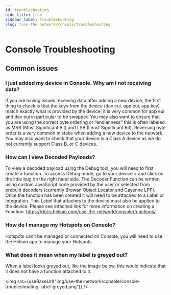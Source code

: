 ```yaml
---
id: troubleshooting 
hide_title: true
sidebar_label: Troubleshooting
slug: /use-the-network/console/troubleshooting
---
```



# Console Troubleshooting

## Common issues

### I just added my device in Console. Why am I not receiving data?

If you are having issues receiving data after adding a new device, the first thing to check is that the keys from the device (dev eui, app eui, app key) match exactly what is provided by the device; it is very common for app eui and dev eui in particular to be swapped You may also want to ensure that you are using the correct byte ordering or “endianness” this is often labeled as MSB (Most Significant Bit) and LSB (Least Significant Bit). Reversing byte order is a very common mistake when adding a new device to the network. You may also want to check that your device is a Class A device as we do not currently support Class B, or C devices. 

### How can I view Decoded Payloads? 

To view a decoded payload using the Debug tool, you will need to first create a function. To access Debug mode, go to your device > and click on the little bug on the right hand side. The Decoder Function can be written using custom JavaScript code provided by the user or selected from prebuilt decoders (currently Browan Object Locator and Cayenne LPP). Once the function has been created it will need to be attached to a Label or Integration. This Label that attaches to the device must also be applied to the device. Please see attached link for more information on creating a Function. https://docs.helium.com/use-the-network/console/functions/

### How do I manage my Hotspots on Console?

Hotspots can’t be managed or connected on Console, you will need to use the Helium app to manage your Hotspots.

### What does it mean when my label is greyed out?
When a label looks greyed out, like the image below, this would indicate that it does not have a function attached to it. 

<img src={useBaseUrl("img/use-the-network/console/console-troubleshooting-label-greyed.png")} />